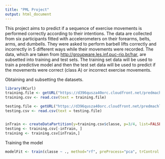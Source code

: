 ```yaml
---
title: "PML Project"
output: html_document
---
```


This project aims to predict if a sequence of exercise movements is performed correctly according to their intentions. The data are collected from six participants fitted with accelerometers on their forearms, belts, arms, and dumbells.  They were asked to perform barbell lifts correctly and incorrectly in 5 different ways while their movements were recorded.  The data, which are taken from <http://groupware.les.inf.puc-rio.br/har>, are subsetted into training and test sets.  The training set data will be used to train a predictive model and then the test set data will be used to predict if the movements were correct (class A) or incorrect exercise movements.  

Obtaining and subsetting the datasets.
```r
library(RCurl)
training.file <- getURL("https://d396qusza40orc.cloudfront.net/predmachlearn/pml-training.csv")
training.csv <- read.csv(text = training.file)

testing.file <- getURL("https://d396qusza40orc.cloudfront.net/predmachlearn/pml-testing.csv")
testing.csv <- read.csv(text = testing.file)


inTrain <- createDataPartition(y=training.csv$classe, p=3/4, list=FALSE)
testing <- training.csv[-inTrain, ]
training <- training.csv[inTrain,]
```

Training the model
```r
modelFit <- train(classe ~ ., method="rf", preProcess="pca", trControl = trainControl(preProcOptions = list(thresh = 0.8), method="cv", number="5"), data=training, ntrees=50)
```

